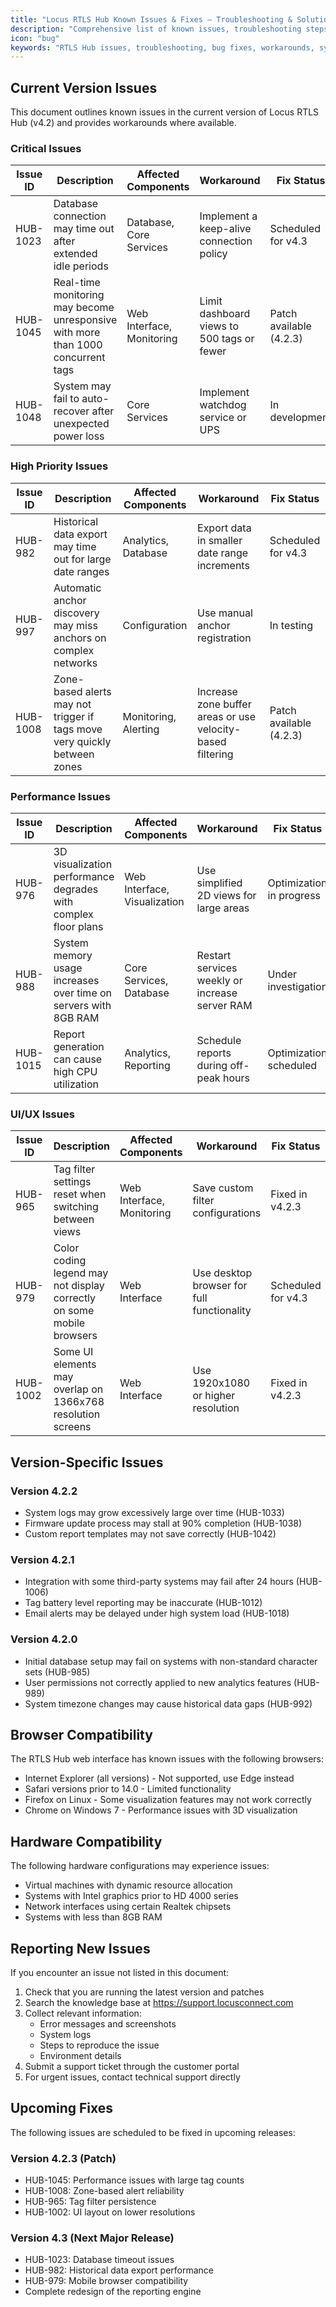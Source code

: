 ```yaml
---
title: "Locus RTLS Hub Known Issues & Fixes – Troubleshooting & Solutions"
description: "Comprehensive list of known issues, troubleshooting steps, and solutions for the Locus RTLS Hub software, including bug fixes, workarounds, and compatibility notes."
icon: "bug"
keywords: "RTLS Hub issues, troubleshooting, bug fixes, workarounds, system compatibility, known problems, Locus RTLS"
---
```




## Current Version Issues

This document outlines known issues in the current version of Locus RTLS Hub (v4.2) and provides workarounds where available.

### Critical Issues

| Issue ID | Description | Affected Components | Workaround | Fix Status |
|----------|-------------|---------------------|------------|------------|
| HUB-1023 | Database connection may time out after extended idle periods | Database, Core Services | Implement a keep-alive connection policy | Scheduled for v4.3 |
| HUB-1045 | Real-time monitoring may become unresponsive with more than 1000 concurrent tags | Web Interface, Monitoring | Limit dashboard views to 500 tags or fewer | Patch available (4.2.3) |
| HUB-1048 | System may fail to auto-recover after unexpected power loss | Core Services | Implement watchdog service or UPS | In development |

### High Priority Issues

| Issue ID | Description | Affected Components | Workaround | Fix Status |
|----------|-------------|---------------------|------------|------------|
| HUB-982 | Historical data export may time out for large date ranges | Analytics, Database | Export data in smaller date range increments | Scheduled for v4.3 |
| HUB-997 | Automatic anchor discovery may miss anchors on complex networks | Configuration | Use manual anchor registration | In testing |
| HUB-1008 | Zone-based alerts may not trigger if tags move very quickly between zones | Monitoring, Alerting | Increase zone buffer areas or use velocity-based filtering | Patch available (4.2.3) |

### Performance Issues

| Issue ID | Description | Affected Components | Workaround | Fix Status |
|----------|-------------|---------------------|------------|------------|
| HUB-976 | 3D visualization performance degrades with complex floor plans | Web Interface, Visualization | Use simplified 2D views for large areas | Optimization in progress |
| HUB-988 | System memory usage increases over time on servers with 8GB RAM | Core Services, Database | Restart services weekly or increase server RAM | Under investigation |
| HUB-1015 | Report generation can cause high CPU utilization | Analytics, Reporting | Schedule reports during off-peak hours | Optimization scheduled |

### UI/UX Issues

| Issue ID | Description | Affected Components | Workaround | Fix Status |
|----------|-------------|---------------------|------------|------------|
| HUB-965 | Tag filter settings reset when switching between views | Web Interface, Monitoring | Save custom filter configurations | Fixed in v4.2.3 |
| HUB-979 | Color coding legend may not display correctly on some mobile browsers | Web Interface | Use desktop browser for full functionality | Scheduled for v4.3 |
| HUB-1002 | Some UI elements may overlap on 1366x768 resolution screens | Web Interface | Use 1920x1080 or higher resolution | Fixed in v4.2.3 |

## Version-Specific Issues

### Version 4.2.2

* System logs may grow excessively large over time (HUB-1033)
* Firmware update process may stall at 90% completion (HUB-1038)
* Custom report templates may not save correctly (HUB-1042)

### Version 4.2.1

* Integration with some third-party systems may fail after 24 hours (HUB-1006)
* Tag battery level reporting may be inaccurate (HUB-1012)
* Email alerts may be delayed under high system load (HUB-1018)

### Version 4.2.0

* Initial database setup may fail on systems with non-standard character sets (HUB-985)
* User permissions not correctly applied to new analytics features (HUB-989)
* System timezone changes may cause historical data gaps (HUB-992)

## Browser Compatibility

The RTLS Hub web interface has known issues with the following browsers:

* Internet Explorer (all versions) - Not supported, use Edge instead
* Safari versions prior to 14.0 - Limited functionality
* Firefox on Linux - Some visualization features may not work correctly
* Chrome on Windows 7 - Performance issues with 3D visualization

## Hardware Compatibility

The following hardware configurations may experience issues:

* Virtual machines with dynamic resource allocation
* Systems with Intel graphics prior to HD 4000 series
* Network interfaces using certain Realtek chipsets
* Systems with less than 8GB RAM

## Reporting New Issues

If you encounter an issue not listed in this document:

1. Check that you are running the latest version and patches
2. Search the knowledge base at https://support.locusconnect.com
3. Collect relevant information:
   * Error messages and screenshots
   * System logs
   * Steps to reproduce the issue
   * Environment details
4. Submit a support ticket through the customer portal
5. For urgent issues, contact technical support directly

## Upcoming Fixes

The following issues are scheduled to be fixed in upcoming releases:

### Version 4.2.3 (Patch)

* HUB-1045: Performance issues with large tag counts
* HUB-1008: Zone-based alert reliability
* HUB-965: Tag filter persistence
* HUB-1002: UI layout on lower resolutions

### Version 4.3 (Next Major Release)

* HUB-1023: Database timeout issues
* HUB-982: Historical data export performance
* HUB-979: Mobile browser compatibility
* Complete redesign of the reporting engine
